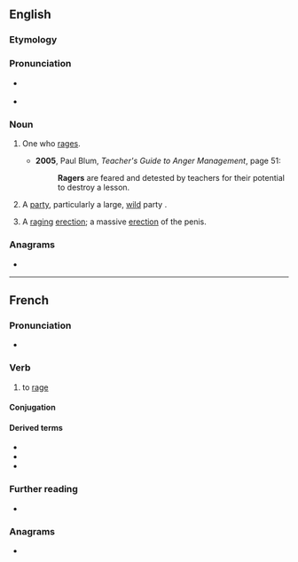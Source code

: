 {{also|Rager}}
==English==

===Etymology===
{{suffix|en|rage|er}}

===Pronunciation===
* {{a|US}} {{IPA|en|/ˈɹeɪdʒɚ/}}
* {{audio|en|En-au-rager.ogg|Audio (AU)}}

===Noun===
{{en-noun}}

# {{lb|en|uncommon}} One who [[rage]]s.
#* '''2005''', Paul Blum, ''Teacher's Guide to Anger Management'', page 51:
#*: '''Ragers''' are feared and detested by teachers for their potential to destroy a lesson.
# {{lb|en|slang}} A [[party]], particularly a large, [[wild]] party {{gloss|social event}}.
# {{lb|en|slang}} A [[raging]] [[erection]]; a massive [[erection]] of the penis.

===Anagrams===
* {{anagrams|en|a=aegrr|Grear|gerra}}

----

==French==

===Pronunciation===
* {{audio|fr|LL-Q150 (fra)-Lepticed7-rager.wav|Audio}}

===Verb===
{{fr-verb}}

# to [[rage]]

====Conjugation====
{{fr-conj-auto}}

====Derived terms====
* {{l|fr|enragé}}
* {{l|fr|rage}}
* {{l|fr|rageur}}

===Further reading===
* {{R:TLFi}}

===Anagrams===
* {{l|fr|garer}}